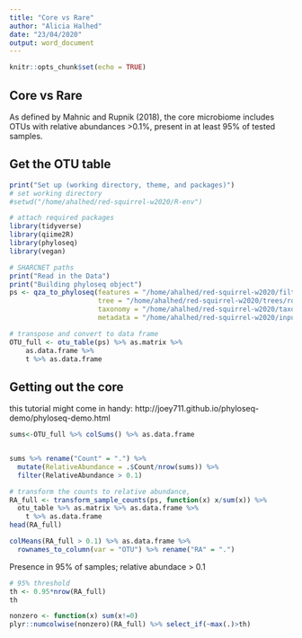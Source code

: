 ```yaml
---
title: "Core vs Rare"
author: "Alicia Halhed"
date: "23/04/2020"
output: word_document
---
```


```r
knitr::opts_chunk$set(echo = TRUE)
```

## Core vs Rare
As defined by Mahnic and Rupnik (2018), the core microbiome includes OTUs with relative abundances >0.1%, present in at least 95% of tested samples.

## Get the OTU table

```r
print("Set up (working directory, theme, and packages)")
# set working directory
#setwd("/home/ahalhed/red-squirrel-w2020/R-env")

# attach required packages
library(tidyverse)
library(qiime2R)
library(phyloseq)
library(vegan)
```

```r
# SHARCNET paths
print("Read in the Data")
print("Building phyloseq object")
ps <- qza_to_phyloseq(features = "/home/ahalhed/red-squirrel-w2020/filtered-table.qza",
                      tree = "/home/ahalhed/red-squirrel-w2020/trees/rooted_tree.qza",
                      taxonomy = "/home/ahalhed/red-squirrel-w2020/taxonomy/GG-taxonomy.qza",
                      metadata = "/home/ahalhed/red-squirrel-w2020/input/RS_meta.tsv")
```

```r
# transpose and convert to data frame
OTU_full <- otu_table(ps) %>% as.matrix %>% 
    as.data.frame %>% 
    t %>% as.data.frame 
```


## Getting out the core
this tutorial might come in handy: http://joey711.github.io/phyloseq-demo/phyloseq-demo.html

```r
sums<-OTU_full %>% colSums() %>% as.data.frame


sums %>% rename("Count" = ".") %>% 
  mutate(RelativeAbundance = .$Count/nrow(sums)) %>%
  filter(RelativeAbundance > 0.1)
```

```r
# transform the counts to relative abundance,
RA_full <- transform_sample_counts(ps, function(x) x/sum(x)) %>% 
  otu_table %>% as.matrix %>% as.data.frame %>% 
    t %>% as.data.frame
head(RA_full)
```

```r
colMeans(RA_full > 0.1) %>% as.data.frame %>% 
  rownames_to_column(var = "OTU") %>% rename("RA" = ".")

```

Presence in 95% of samples; relative abundace > 0.1
```r
# 95% threshold
th <- 0.95*nrow(RA_full)
th
```

```r
nonzero <- function(x) sum(x!=0)
plyr::numcolwise(nonzero)(RA_full) %>% select_if(~max(.)>th)
```


